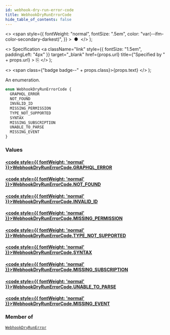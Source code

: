 ```yaml
---
id: webhook-dry-run-error-code
title: WebhookDryRunErrorCode
hide_table_of_contents: false
---
```


  <>
    <span
      style={{
        fontWeight: "normal",
        fontSize: ".5em",
        color: "var(--ifm-color-secondary-darkest)",
      }}
    >
      &nbsp;●&nbsp;
    </span>
  </>
);

  <>
    Specification
    <a
      className="link"
      style={{ fontSize: "1.5em", paddingLeft: "4px" }}
      target="\_blank"
      href={props.url}
      title={"Specified by " + props.url}
    >
      ⎘
    </a>
  </>
);

  <>
    <span class={"badge badge--" + props.class}>{props.text}</span>
  </>
);

An enumeration.

```graphql
enum WebhookDryRunErrorCode {
  GRAPHQL_ERROR
  NOT_FOUND
  INVALID_ID
  MISSING_PERMISSION
  TYPE_NOT_SUPPORTED
  SYNTAX
  MISSING_SUBSCRIPTION
  UNABLE_TO_PARSE
  MISSING_EVENT
}
```

### Values

#### [<code style={{ fontWeight: 'normal' }}>WebhookDryRunErrorCode.<b>GRAPHQL_ERROR</b></code>](#)

>

#### [<code style={{ fontWeight: 'normal' }}>WebhookDryRunErrorCode.<b>NOT_FOUND</b></code>](#)

>

#### [<code style={{ fontWeight: 'normal' }}>WebhookDryRunErrorCode.<b>INVALID_ID</b></code>](#)

>

#### [<code style={{ fontWeight: 'normal' }}>WebhookDryRunErrorCode.<b>MISSING_PERMISSION</b></code>](#)

>

#### [<code style={{ fontWeight: 'normal' }}>WebhookDryRunErrorCode.<b>TYPE_NOT_SUPPORTED</b></code>](#)

>

#### [<code style={{ fontWeight: 'normal' }}>WebhookDryRunErrorCode.<b>SYNTAX</b></code>](#)

>

#### [<code style={{ fontWeight: 'normal' }}>WebhookDryRunErrorCode.<b>MISSING_SUBSCRIPTION</b></code>](#)

>

#### [<code style={{ fontWeight: 'normal' }}>WebhookDryRunErrorCode.<b>UNABLE_TO_PARSE</b></code>](#)

>

#### [<code style={{ fontWeight: 'normal' }}>WebhookDryRunErrorCode.<b>MISSING_EVENT</b></code>](#)

>

### Member of

[`WebhookDryRunError`](../../api-reference/objects/webhook-dry-run-error) <Badge class="secondary" text="object"/>
